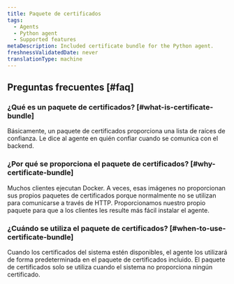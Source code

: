 ```yaml
---
title: Paquete de certificados
tags:
  - Agents
  - Python agent
  - Supported features
metaDescription: Included certificate bundle for the Python agent.
freshnessValidatedDate: never
translationType: machine
---
```


## Preguntas frecuentes [#faq]

### ¿Qué es un paquete de certificados? [#what-is-certificate-bundle]

Básicamente, un paquete de certificados proporciona una lista de raíces de confianza. Le dice al agente en quién confiar cuando se comunica con el backend.

### ¿Por qué se proporciona el paquete de certificados? [#why-certificate-bundle]

Muchos clientes ejecutan Docker. A veces, esas imágenes no proporcionan sus propios paquetes de certificados porque normalmente no se utilizan para comunicarse a través de HTTP. Proporcionamos nuestro propio paquete para que a los clientes les resulte más fácil instalar el agente.

### ¿Cuándo se utiliza el paquete de certificados? [#when-to-use-certificate-bundle]

Cuando los certificados del sistema estén disponibles, el agente los utilizará de forma predeterminada en el paquete de certificados incluido. El paquete de certificados solo se utiliza cuando el sistema no proporciona ningún certificado.
